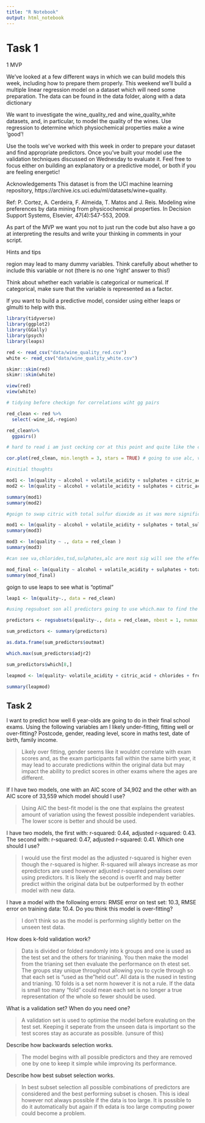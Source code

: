 ```yaml
---
title: "R Notebook"
output: html_notebook
---
```

# Task 1 

1 MVP

We’ve looked at a few different ways in which we can build models this week, 
including how to prepare them properly. This weekend we’ll build a multiple 
linear regression model on a dataset which will need some preparation. 
The data can be found in the data folder, along with a data dictionary

We want to investigate the wine_quality_red and wine_quality_white datasets, 
and, in particular, to model the quality of the wines. Use regression to 
determine which physiochemical properties make a wine ‘good’!

Use the tools we’ve worked with this week in order to prepare your dataset and
find appropriate predictors. Once you’ve built your model use the validation 
techniques discussed on Wednesday to evaluate it. Feel free to focus either 
on building an explanatory or a predictive model, or both if you are feeling energetic!

Acknowledgements This dataset is from the UCI machine learning repository, 
https://archive.ics.uci.edu/ml/datasets/wine+quality.

Ref: P. Cortez, A. Cerdeira, F. Almeida, T. Matos and J. Reis. Modeling wine 
preferences by data mining from physicochemical properties. In Decision Support Systems, Elsevier, 47(4):547-553, 2009.

As part of the MVP we want you not to just run the code but also have a go at 
interpreting the results and write your thinking in comments in your script.

Hints and tips

region may lead to many dummy variables. Think carefully about whether to 
include this variable or not (there is no one ‘right’ answer to this!)

Think about whether each variable is categorical or numerical. 
If categorical, make sure that the variable is represented as a factor.

If you want to build a predictive model, consider using either leaps or glmulti to help with this.

```r
library(tidyverse)
library(ggplot2)
library(GGally)
library(psych)
library(leaps)
```
```r
red <- read_csv("data/wine_quality_red.csv")
white <- read_csv("data/wine_quality_white.csv")
```

```r
skimr::skim(red)
skimr::skim(white)

view(red)
view(white)

```

```r
# tidying before checkign for correlations wiht gg pairs

red_clean <- red %>% 
  select(-wine_id,-region)

red_clean%>%
  ggpairs() 

# hard to read i am just cecking cor at this point and quite like the corplot from psych so using that
```
```r
cor.plot(red_clean, min.length = 3, stars = TRUE) # going to use alc, volatile acidity, sulphates, and citric acid. will be using adjusted r squared as validation here. will include a second model with more predictors and compare the adjusted r squared. These are my initial thoughts but will start with all and work backwards.
```
```r

#initial thoughts

mod1 <- lm(quality ~ alcohol + volatile_acidity + sulphates + citric_acid, data = red_clean )
mod2 <- lm(quality ~ alcohol + volatile_acidity + sulphates + citric_acid + total_sulfur_dioxide, data = red_clean )

summary(mod1)
summary(mod2)

#goign to swap citric with total sulfur dioxide as it was more significant

mod1 <- lm(quality ~ alcohol + volatile_acidity + sulphates + total_sulfur_dioxide, data = red_clean )
summary(mod3)

mod3 <- lm(quality ~ ., data = red_clean )
summary(mod3)

#can see va,chlorides,tsd,sulphates,alc are most sig will see the effect ph has

mod_final <- lm(quality ~ alcohol + volatile_acidity + sulphates + total_sulfur_dioxide + chlorides + p_h, data = red_clean )
summary(mod_final)

```
goign to use leaps to see what is "optimal"

```r
leap1 <- lm(quality~., data = red_clean)

#using regsubset son all predictors going to use which.max to find the number of predictors that is optimal using adjusted r squared

predictors <- regsubsets(quality~., data = red_clean, nbest = 1, nvmax = NULL, force.in = NULL, force.out = NULL, method = "exhaustive") 

sum_predictors <- summary(predictors)

as.data.frame(sum_predictors$outmat)

which.max(sum_predictors$adjr2)

sum_predictors$which[8,]

leapmod <- lm(quality~ volatile_acidity + citric_acid + chlorides + free_sulfur_dioxide + total_sulfur_dioxide + p_h + sulphates + alcohol, data=red_clean)

summary(leapmod)
```


## Task 2

I want to predict how well 6 year-olds are going to do in their final school
exams. Using the following variables am I likely under-fitting, fitting well 
or over-fitting? Postcode, gender, reading level, score in maths test, date 
of birth, family income.
    
> Likely over fitting, gender seems like it wouldnt correlate with exam scores 
  and, as the exam participants fall within the same birth year, it may 
  lead to accurate predictions within the original data but may impact the 
  ability to predict scores in other exams where the ages are different. 

If I have two models, one with an AIC score of 34,902 and the other with an AIC 
score of 33,559 which model should I use?

> Using AIC the best-fit model is the one that explains the greatest amount of 
  variation using the fewest possible independent variables. The lower score is
  better and should be used.

I have two models, the first with: r-squared: 0.44, adjusted r-squared: 0.43.
The second with: r-squared: 0.47, adjusted r-squared: 0.41. Which one should I use?

> I would use the first model as the adjusted r-squared is higher even though
  the r-squared is higher. R-squared will always increase as mor epredictors 
  are used however adjusted r-squared penalises over using predictors. It is 
  likely the second is overfit and may better predict within the original data
  but be outperformed by th eother model with new data.

I have a model with the following errors: RMSE error on test set: 10.3, 
RMSE error on training data: 10.4. Do you think this model is over-fitting?

> I don't think so as the model is performing slightly better on the unseen test data. 

How does k-fold validation work?

> Data is divided or folded randomly into k groups and one is used as the test 
  set and the others for trianining. You then make the model from the trianing 
  set then evaluate the performance on th etest set. The groups stay unique 
  throughout allowing you to cycle through so that each set is "used as the 
  "held out". All data is the nused in testing and trianing. 10 folds is a set
  norm however it is not a rule. If the data is small too many "fold" could mean 
  each set is no longer a true representation of the whole so fewer should be used.

What is a validation set? When do you need one?

> A validation set is used to optimise the model before evaluting on the test 
  set. Keeping it seperate from the unseen data is important so the test scores 
  stay as accurate as possible. (unsure of this)

Describe how backwards selection works.

> The model begins with all possible predictors and they are removed one by one 
  to keep it simple while improving its performance. 

Describe how best subset selection works.

> In best subset selection all possible combinations of predictors are considered 
  and the best performing subset is chosen. This is ideal however not always 
  possible if the data is too large. It is possible to do it automatically 
  but again if th edata is too large computing power could become a problem.